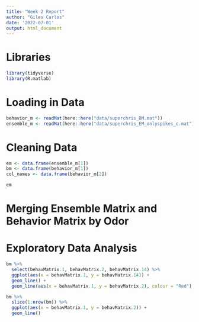 ```yaml
---
title: "Week 2 Report"
author: "Giles Carlos"
date: '2022-07-01'
output: html_document
---
```


# Libraries

```r
library(tidyverse)
library(R.matlab)
```

# Loading in Data

```r
behavior_m <- readMat(here::here("data/superchris_BM.mat"))
ensemble_m <- readMat(here::here("data/superchris_EM_onlyspikes_c.mat"))
```

# Cleaning Data

```r
em <- data.frame(ensemble_m[1])
bm <- data.frame(behavior_m[1]) 
col_names <- data.frame(behavior_m[2])

em
```

# Merging Ensemble Matrix and Behavior Matrix by Odor 


# Exploratory Data Analysis

```r
bm %>% 
  select(behavMatrix.1, behavMatrix.2, behavMatrix.14) %>% 
  ggplot(aes(x = behavMatrix.1, y = behavMatrix.14)) + 
  geom_line() +
  geom_line(aes(x = behavMatrix.1, y = behavMatrix.2), colour = "Red")
```


```r
bm %>% 
  slice(1:nrow(bm)) %>% 
  ggplot(aes(x = behavMatrix.1, y = behavMatrix.2)) +
  geom_line()
```